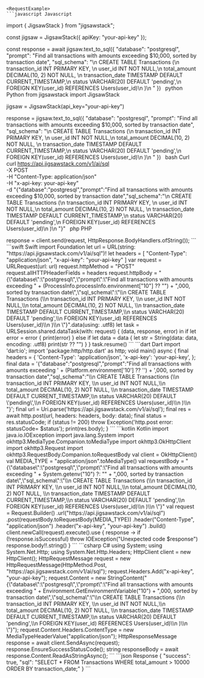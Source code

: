 
    <RequestExample>
    ```javascript Javascript
import { JigsawStack } from "jigsawstack";

const jigsaw = JigsawStack({ apiKey: "your-api-key" });

const response = await jigsaw.text_to_sql({
      "database": "postgresql",
      "prompt": "Find all transactions with amounts exceeding $10,000, sorted by transaction date",
      "sql_schema": "\n          CREATE TABLE Transactions (\n            transaction_id INT PRIMARY KEY, \n            user_id INT NOT NULL,\n            total_amount DECIMAL(10, 2) NOT NULL, \n            transaction_date TIMESTAMP DEFAULT CURRENT_TIMESTAMP,\n            status VARCHAR(20) DEFAULT 'pending',\n            FOREIGN KEY(user_id) REFERENCES Users(user_id)\n          )\n        "
})
    ```
    ```python Python
from jigsawstack import JigsawStack

jigsaw = JigsawStack(api_key="your-api-key")

response = jigsaw.text_to_sql({
      "database": "postgresql",
      "prompt": "Find all transactions with amounts exceeding $10,000, sorted by transaction date",
      "sql_schema": "\n          CREATE TABLE Transactions (\n            transaction_id INT PRIMARY KEY, \n            user_id INT NOT NULL,\n            total_amount DECIMAL(10, 2) NOT NULL, \n            transaction_date TIMESTAMP DEFAULT CURRENT_TIMESTAMP,\n            status VARCHAR(20) DEFAULT 'pending',\n            FOREIGN KEY(user_id) REFERENCES Users(user_id)\n          )\n        "
})
    ```
    ```bash Curl
curl https://api.jigsawstack.com/v1/ai/sql \
 -X POST \
 -H "Content-Type: application/json" \
 -H "x-api-key: your-api-key" \
 -d "{\"database\":\"postgresql\",\"prompt\":\"Find all transactions with amounts exceeding $10,000, sorted by transaction date\",\"sql_schema\":\"\\n          CREATE TABLE Transactions (\\n            transaction_id INT PRIMARY KEY, \\n            user_id INT NOT NULL,\\n            total_amount DECIMAL(10, 2) NOT NULL, \\n            transaction_date TIMESTAMP DEFAULT CURRENT_TIMESTAMP,\\n            status VARCHAR(20) DEFAULT 'pending',\\n            FOREIGN KEY(user_id) REFERENCES Users(user_id)\\n          )\\n        \"}"
    ```
    ```php PHP
<?php
$ch = curl_init();
curl_setopt($ch, CURLOPT_URL, 'https://api.jigsawstack.com/v1/ai/sql');
curl_setopt($ch, CURLOPT_RETURNTRANSFER, true);
curl_setopt($ch, CURLOPT_CUSTOMREQUEST, 'POST');
curl_setopt($ch, CURLOPT_HTTPHEADER, [
    'Content-Type: application/json',
    'x-api-key: your-api-key',
]);
curl_setopt($ch, CURLOPT_POSTFIELDS, '{"database":"postgresql","prompt":"Find all transactions with amounts exceeding ' . getenv('10') ?? '' . ',000, sorted by transaction date","sql_schema":"\\n          CREATE TABLE Transactions (\\n            transaction_id INT PRIMARY KEY, \\n            user_id INT NOT NULL,\\n            total_amount DECIMAL(10, 2) NOT NULL, \\n            transaction_date TIMESTAMP DEFAULT CURRENT_TIMESTAMP,\\n            status VARCHAR(20) DEFAULT \'pending\',\\n            FOREIGN KEY(user_id) REFERENCES Users(user_id)\\n          )\\n        "}');

$response = curl_exec($ch);

curl_close($ch);

    ```
    ```ruby Ruby
require 'net/http'

uri = URI('https://api.jigsawstack.com/v1/ai/sql')
req = Net::HTTP::Post.new(uri)
req.content_type = 'application/json'
req['x-api-key'] = 'your-api-key'

req.body = '{"database":"postgresql","prompt":"Find all transactions with amounts exceeding ' + ENV['10'] + ',000, sorted by transaction date","sql_schema":"\\n          CREATE TABLE Transactions (\\n            transaction_id INT PRIMARY KEY, \\n            user_id INT NOT NULL,\\n            total_amount DECIMAL(10, 2) NOT NULL, \\n            transaction_date TIMESTAMP DEFAULT CURRENT_TIMESTAMP,\\n            status VARCHAR(20) DEFAULT \'pending\',\\n            FOREIGN KEY(user_id) REFERENCES Users(user_id)\\n          )\\n        "}'

req_options = {
  use_ssl: uri.scheme == 'https'
}
res = Net::HTTP.start(uri.hostname, uri.port, req_options) do |http|
  http.request(req)
end

    ```
    ```go Go
package main

import (
	"fmt"
	"io"
	"log"
	"net/http"
	"os"
	"strings"
)

func main() {
	client := &http.Client{}
	var data = strings.NewReader("{\"database\":\"postgresql\",\"prompt\":\"Find all transactions with amounts exceeding " + os.Getenv("10") + ",000, sorted by transaction date\",\"sql_schema\":\"\\n          CREATE TABLE Transactions (\\n            transaction_id INT PRIMARY KEY, \\n            user_id INT NOT NULL,\\n            total_amount DECIMAL(10, 2) NOT NULL, \\n            transaction_date TIMESTAMP DEFAULT CURRENT_TIMESTAMP,\\n            status VARCHAR(20) DEFAULT 'pending',\\n            FOREIGN KEY(user_id) REFERENCES Users(user_id)\\n          )\\n        \"}")
	req, err := http.NewRequest("POST", "https://api.jigsawstack.com/v1/ai/sql", data)
	if err != nil {
		log.Fatal(err)
	}
	req.Header.Set("Content-Type", "application/json")
	req.Header.Set("x-api-key", "your-api-key")
	resp, err := client.Do(req)
	if err != nil {
		log.Fatal(err)
	}
	defer resp.Body.Close()
	bodyText, err := io.ReadAll(resp.Body)
	if err != nil {
		log.Fatal(err)
	}
	fmt.Printf("%s\n", bodyText)
}

    ```
    ```java Java
import java.io.IOException;
import java.lang.System;
import java.net.URI;
import java.net.http.HttpClient;
import java.net.http.HttpRequest;
import java.net.http.HttpRequest.BodyPublishers;
import java.net.http.HttpResponse;

HttpClient client = HttpClient.newHttpClient();

HttpRequest request = HttpRequest.newBuilder()
    .uri(URI.create("https://api.jigsawstack.com/v1/ai/sql"))
    .POST(BodyPublishers.ofString("{\"database\":\"postgresql\",\"prompt\":\"Find all transactions with amounts exceeding " + System.getenv("10") + ",000, sorted by transaction date\",\"sql_schema\":\"\\n          CREATE TABLE Transactions (\\n            transaction_id INT PRIMARY KEY, \\n            user_id INT NOT NULL,\\n            total_amount DECIMAL(10, 2) NOT NULL, \\n            transaction_date TIMESTAMP DEFAULT CURRENT_TIMESTAMP,\\n            status VARCHAR(20) DEFAULT 'pending',\\n            FOREIGN KEY(user_id) REFERENCES Users(user_id)\\n          )\\n        \"}"))
    .setHeader("Content-Type", "application/json")
    .setHeader("x-api-key", "your-api-key")
    .build();

HttpResponse<String> response = client.send(request, HttpResponse.BodyHandlers.ofString());

    ```
    ```swift Swift
import Foundation

let url = URL(string: "https://api.jigsawstack.com/v1/ai/sql")!
let headers = [
    "Content-Type": "application/json",
    "x-api-key": "your-api-key"
]

var request = URLRequest(url: url)
request.httpMethod = "POST"
request.allHTTPHeaderFields = headers
request.httpBody = "{\"database\":\"postgresql\",\"prompt\":\"Find all transactions with amounts exceeding " + (ProcessInfo.processInfo.environment["10"] ?? "") + ",000, sorted by transaction date\",\"sql_schema\":\"\\n          CREATE TABLE Transactions (\\n            transaction_id INT PRIMARY KEY, \\n            user_id INT NOT NULL,\\n            total_amount DECIMAL(10, 2) NOT NULL, \\n            transaction_date TIMESTAMP DEFAULT CURRENT_TIMESTAMP,\\n            status VARCHAR(20) DEFAULT 'pending',\\n            FOREIGN KEY(user_id) REFERENCES Users(user_id)\\n          )\\n        \"}".data(using: .utf8)

let task = URLSession.shared.dataTask(with: request) { (data, response, error) in
    if let error = error {
        print(error)
    } else if let data = data {
        let str = String(data: data, encoding: .utf8)
        print(str ?? "")
    }
}

task.resume()

    ```
    ```dart Dart
import 'dart:io';
import 'package:http/http.dart' as http;

void main() async {
  final headers = {
    'Content-Type': 'application/json',
    'x-api-key': 'your-api-key',
  };

  final data = '{"database":"postgresql","prompt":"Find all transactions with amounts exceeding ' + (Platform.environment['10'] ?? '') + ',000, sorted by transaction date","sql_schema":"\\n          CREATE TABLE Transactions (\\n            transaction_id INT PRIMARY KEY, \\n            user_id INT NOT NULL,\\n            total_amount DECIMAL(10, 2) NOT NULL, \\n            transaction_date TIMESTAMP DEFAULT CURRENT_TIMESTAMP,\\n            status VARCHAR(20) DEFAULT \'pending\',\\n            FOREIGN KEY(user_id) REFERENCES Users(user_id)\\n          )\\n        "}';

  final url = Uri.parse('https://api.jigsawstack.com/v1/ai/sql');

  final res = await http.post(url, headers: headers, body: data);
  final status = res.statusCode;
  if (status != 200) throw Exception('http.post error: statusCode= $status');

  print(res.body);
}

    ```
    ```kotlin Kotlin
import java.io.IOException
import java.lang.System
import okhttp3.MediaType.Companion.toMediaType
import okhttp3.OkHttpClient
import okhttp3.Request
import okhttp3.RequestBody.Companion.toRequestBody

val client = OkHttpClient()

val MEDIA_TYPE = "application/json".toMediaType()

val requestBody = "{\"database\":\"postgresql\",\"prompt\":\"Find all transactions with amounts exceeding " + System.getenv("10") ?: "" + ",000, sorted by transaction date\",\"sql_schema\":\"\\n          CREATE TABLE Transactions (\\n            transaction_id INT PRIMARY KEY, \\n            user_id INT NOT NULL,\\n            total_amount DECIMAL(10, 2) NOT NULL, \\n            transaction_date TIMESTAMP DEFAULT CURRENT_TIMESTAMP,\\n            status VARCHAR(20) DEFAULT 'pending',\\n            FOREIGN KEY(user_id) REFERENCES Users(user_id)\\n          )\\n        \"}"

val request = Request.Builder()
  .url("https://api.jigsawstack.com/v1/ai/sql")
  .post(requestBody.toRequestBody(MEDIA_TYPE))
  .header("Content-Type", "application/json")
  .header("x-api-key", "your-api-key")
  .build()

client.newCall(request).execute().use { response ->
  if (!response.isSuccessful) throw IOException("Unexpected code $response")
  response.body!!.string()
}

    ```
    ```csharp C#
using System;
using System.Net.Http;
using System.Net.Http.Headers;

HttpClient client = new HttpClient();

HttpRequestMessage request = new HttpRequestMessage(HttpMethod.Post, "https://api.jigsawstack.com/v1/ai/sql");

request.Headers.Add("x-api-key", "your-api-key");

request.Content = new StringContent("{\"database\":\"postgresql\",\"prompt\":\"Find all transactions with amounts exceeding " + Environment.GetEnvironmentVariable("10") + ",000, sorted by transaction date\",\"sql_schema\":\"\\n          CREATE TABLE Transactions (\\n            transaction_id INT PRIMARY KEY, \\n            user_id INT NOT NULL,\\n            total_amount DECIMAL(10, 2) NOT NULL, \\n            transaction_date TIMESTAMP DEFAULT CURRENT_TIMESTAMP,\\n            status VARCHAR(20) DEFAULT 'pending',\\n            FOREIGN KEY(user_id) REFERENCES Users(user_id)\\n          )\\n        \"}");
request.Content.Headers.ContentType = new MediaTypeHeaderValue("application/json");

HttpResponseMessage response = await client.SendAsync(request);
response.EnsureSuccessStatusCode();
string responseBody = await response.Content.ReadAsStringAsync();

    ```
    </RequestExample>
    <ResponseExample>
    ```json Response
{
      "success": true,
      "sql": "SELECT * FROM Transactions WHERE total_amount > 10000 ORDER BY transaction_date;"
}
    ```
    </ResponseExample>
    